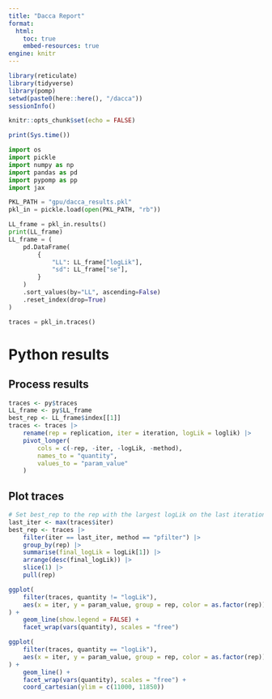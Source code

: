 ```yaml
---
title: "Dacca Report"
format:
  html:
    toc: true
    embed-resources: true
engine: knitr
---
```


```r
library(reticulate)
library(tidyverse)
library(pomp)
setwd(paste0(here::here(), "/dacca"))
sessionInfo()

knitr::opts_chunk$set(echo = FALSE)
```

```r
print(Sys.time())
```

```python
import os
import pickle
import numpy as np
import pandas as pd
import pypomp as pp
import jax
```

```python
PKL_PATH = "gpu/dacca_results.pkl"
pkl_in = pickle.load(open(PKL_PATH, "rb"))
```

```python
LL_frame = pkl_in.results()
print(LL_frame)
LL_frame = (
    pd.DataFrame(
        {
            "LL": LL_frame["logLik"],
            "sd": LL_frame["se"],
        }
    )
    .sort_values(by="LL", ascending=False)
    .reset_index(drop=True)
)

traces = pkl_in.traces()
```

# Python results

## Process results

```r
traces <- py$traces
LL_frame <- py$LL_frame
best_rep <- LL_frame$index[[1]]
traces <- traces |>
    rename(rep = replication, iter = iteration, logLik = loglik) |>
    pivot_longer(
        cols = c(-rep, -iter, -logLik, -method),
        names_to = "quantity",
        values_to = "param_value"
    )
```

## Plot traces

```r
# Set best_rep to the rep with the largest logLik on the last iteration
last_iter <- max(traces$iter)
best_rep <- traces |>
    filter(iter == last_iter, method == "pfilter") |>
    group_by(rep) |>
    summarise(final_logLik = logLik[1]) |>
    arrange(desc(final_logLik)) |>
    slice(1) |>
    pull(rep)
```

```r
ggplot(
    filter(traces, quantity != "logLik"),
    aes(x = iter, y = param_value, group = rep, color = as.factor(rep))
) +
    geom_line(show.legend = FALSE) +
    facet_wrap(vars(quantity), scales = "free")
```

```r
ggplot(
    filter(traces, quantity == "logLik"),
    aes(x = iter, y = param_value, group = rep, color = as.factor(rep))
) +
    geom_line() +
    facet_wrap(vars(quantity), scales = "free") +
    coord_cartesian(ylim = c(11000, 11850))
```

